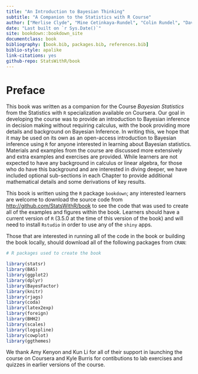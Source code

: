 ```yaml
--- 
title: "An Introduction to Bayesian Thinking"
subtitle: "A Companion to the Statistics with R Course"
author: ["Merlise Clyde", "Mine Cetinkaya-Rundel", "Colin Rundel", "David Banks", "Christine Chai","Lizzy Huang"]
date: "Last built on `r Sys.Date()`"
site: bookdown::bookdown_site
documentclass: book
bibliography: [book.bib, packages.bib, references.bib]
biblio-style: apalike
link-citations: yes
github-repo: StatsWithR/book
---
```

# Preface {-}

\newcommand{\No}{\textsf{Normal}}
\newcommand{\Ga}{\textsf{Gamma}}
\newcommand{\St}{\textsf{t}}
\newcommand{\NoGa}{\textsf{NormalGamma}}
\newcommand{\Be}{\textsf{Beta}}
\newcommand{\BF}{\textit{BF}}
\newcommand{\PO}{\textit{PO}}
\newcommand{\Odd}{\textit{O}}
\newcommand{\data}{\text{data}}
\newcommand{\iid}{\mathrel{\mathop{\sim}\limits^{\rm iid}}}
\newcommand{\Ca}{\textsf{C}}
\newcommand{\bv}{\boldsymbol{\beta}}

This book was written as a companion for the Course *Bayesian Statistics* from the Statistics with `R` specialization available on Coursera. Our goal in developing the course was to provide an introduction to Bayesian inference in decision making without requiring calculus, with the book providing more details and background on Bayesian Inference. In writing this, we hope that it may be used on its own as an open-access introduction to Bayesian inference using `R` for anyone interested in learning about Bayesian statistics. Materials and examples from the course are discussed more extensively and extra examples and exercises are provided. While learners are not expected to have any background in calculus or linear algebra, for those who do have this background and are interested in diving deeper, we have included optional sub-sections  in each Chapter to provide additional mathematical details and some derivations of key results.

This book is written using the `R` package `bookdown`; any interested learners are welcome to download the source code from [http://github.com/StatsWithR/book ](github) to see the code that was used to create all of the examples and figures within the book.   Learners should have a current version of `R` (3.5.0 at the time of this version of the book) and will need to install `Rstudio` in order to use any of the `shiny` apps.  

Those that are interested in running all of the code in the book or building the book locally, should download all of the following packages from  `CRAN`:

```r
# R packages used to create the book

library(statsr)
library(BAS)
library(ggplot2)
library(dplyr)
library(BayesFactor)
library(knitr)
library(rjags)
library(coda) 
library(latex2exp)
library(foreign)
library(BHH2)
library(scales)
library(logspline)
library(cowplot)
library(ggthemes)
```


We thank Amy Kenyon and Kun Li for all of their support in launching the course on Coursera and Kyle Burris for contibutions to lab exercises and quizzes in earlier versions of the course.

